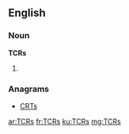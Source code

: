 ==English==

===Noun===
'''TCRs'''

# {{plural of|[[TCR]]}}

===Anagrams===
* [[CRTs#English|CRTs]]

[[ar:TCRs]]
[[fr:TCRs]]
[[ku:TCRs]]
[[mg:TCRs]]